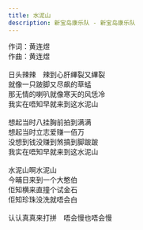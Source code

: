 ```yaml
---
title: 水泥山
description: 新宝岛康乐队 - 新宝岛康乐队
---
```


作词：黄连煜<br />作曲：黄连煜<br /><br />日头辣辣　辣到心肝縪裂又縪裂<br />就像一只跛脚又尽飙的草蜢<br />那无情的喇叭就像寒天的风恁冷<br />我实在唔知早就来到这水泥山<br /><br />想起当时八挂胸前拍到满满<br />想起当时立志爱赚一佰万<br />没想到钱没赚到煞搞到脚跛跛<br />我实在唔知早就来到这水泥山<br /><br />水泥山啊水泥山<br />今晡日来到一个大憨伯<br />佢知横来直撞个试金石<br />佢知珍珠没洗就唔会白<br /><br />认认真真来打拼　唔会慢也唔会慢